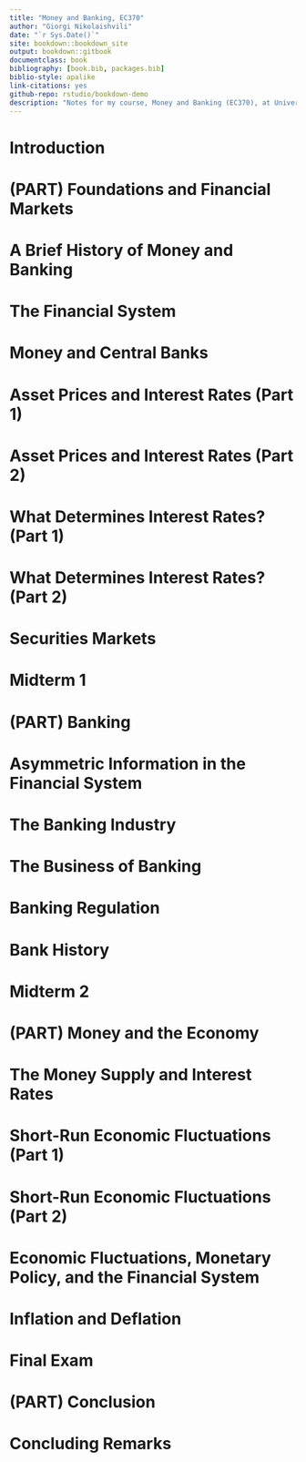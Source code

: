 ```yaml
--- 
title: "Money and Banking, EC370"
author: "Giorgi Nikolaishvili"
date: "`r Sys.Date()`"
site: bookdown::bookdown_site
output: bookdown::gitbook
documentclass: book
bibliography: [book.bib, packages.bib]
biblio-style: apalike
link-citations: yes
github-repo: rstudio/bookdown-demo
description: "Notes for my course, Money and Banking (EC370), at University of Oregon. Created using bookdown."
---
```


# Introduction {-}

<!--chapter:end:index.Rmd-->

# (PART) Foundations and Financial Markets {-}

# A Brief History of Money and Banking

<!--chapter:end:01-brief-history.Rmd-->

# The Financial System

<!--chapter:end:02-financial-system.Rmd-->

# Money and Central Banks

<!--chapter:end:03-money-central-banks.Rmd-->

# Asset Prices and Interest Rates (Part 1)

<!--chapter:end:04-asset-prices-interest-rates.Rmd-->

# Asset Prices and Interest Rates (Part 2)

<!--chapter:end:05-asset-prices-interest-rates-pt2.Rmd-->

# What Determines Interest Rates? (Part 1)

<!--chapter:end:06-interest-rate-determinants.Rmd-->

# What Determines Interest Rates? (Part 2)

<!--chapter:end:07-interest-rate-determinants.Rmd-->

# Securities Markets

<!--chapter:end:08-securities-markets.Rmd-->

# **Midterm 1** 

<!--chapter:end:09-midterm1.Rmd-->

# (PART) Banking {-}

# Asymmetric Information in the Financial System

<!--chapter:end:10-asymmetric-info.Rmd-->

# The Banking Industry

<!--chapter:end:11-banking-industry.Rmd-->

# The Business of Banking

<!--chapter:end:12-banking-business.Rmd-->

# Banking Regulation

<!--chapter:end:13-bank-regulation.Rmd-->

# Bank History

<!--chapter:end:14-bank-history.Rmd-->

# **Midterm 2**

<!--chapter:end:15-midterm2.Rmd-->

# (PART) Money and the Economy {-}

# The Money Supply and Interest Rates

<!--chapter:end:16-money-supply-interest-rates.Rmd-->

# Short-Run Economic Fluctuations (Part 1)

<!--chapter:end:17-short-run-fluctuations.Rmd-->

# Short-Run Economic Fluctuations (Part 2)

<!--chapter:end:18-short-run-fluctuations-pt2.Rmd-->

# Economic Fluctuations, Monetary Policy, and the Financial System

<!--chapter:end:19-fluctuations-policy-financial-system.Rmd-->

# Inflation and Deflation

<!--chapter:end:20-inflation-deflation.Rmd-->

# **Final Exam** {-}

<!--chapter:end:21-final.Rmd-->

# (PART) Conclusion {-}

# Concluding Remarks {-}

<!--chapter:end:22-conclusion.Rmd-->

